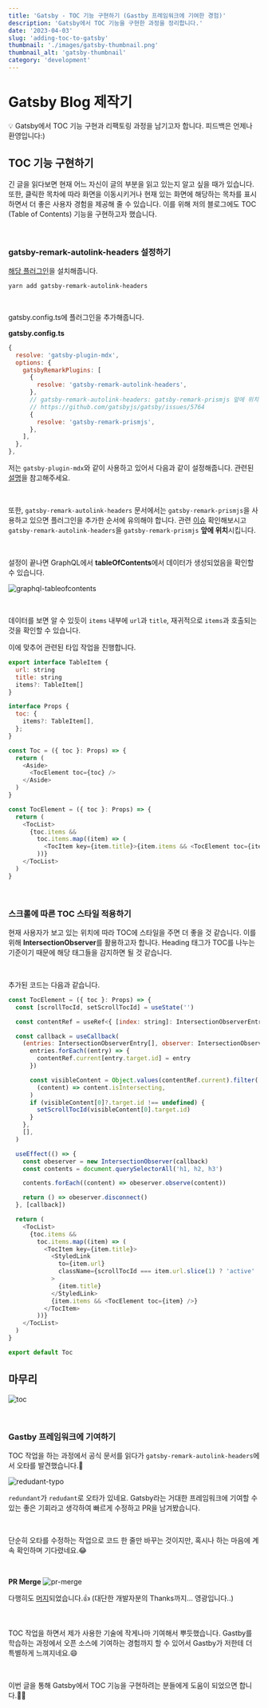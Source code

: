 ```yaml
---
title: 'Gatsby - TOC 기능 구현하기 (Gastby 프레임워크에 기여한 경험)'
description: 'Gatsby에서 TOC 기능을 구현한 과정을 정리합니다.'
date: '2023-04-03'
slug: 'adding-toc-to-gatsby'
thumbnail: './images/gatsby-thumbnail.png'
thumbnail_alt: 'gatsby-thumbnail'
category: 'development'
---
```


# Gatsby Blog 제작기

<Callout>
  💡 Gatsby에서 TOC 기능 구현과 리팩토링 과정을 남기고자 합니다. 피드백은 언제나
  환영입니다:)
</Callout>

<br />

## TOC 기능 구현하기

긴 글을 읽다보면 현재 어느 자신이 글의 부분을 읽고 있는지 알고 싶을 때가 있습니다.
또한, 클릭한 목차에 따라 화면을 이동시키거나 현재 있는 화면에 해당하는 목차를 표시하면서 더 좋은 사용자 경험을 제공해 줄 수 있습니다.
이를 위해 저의 블로그에도 TOC (Table of Contents) 기능을 구현하고자 했습니다.

<br />

### gatsby-remark-autolink-headers 설정하기

[해당 플러그인](https://www.gatsbyjs.com/plugins/gatsby-remark-autolink-headers/?=mdx)을 설치해줍니다.

```
yarn add gatsby-remark-autolink-headers
```

<br />

gatsby.config.ts에 플러그인을 추가해줍니다.

**gatsby.config.ts**

```js
{
  resolve: 'gatsby-plugin-mdx',
  options: {
    gatsbyRemarkPlugins: [
      {
        resolve: 'gatsby-remark-autolink-headers',
      },
      // gatsby-remark-autolink-headers: gatsby-remark-prismjs 앞에 위치
      // https://github.com/gatsbyjs/gatsby/issues/5764
      {
        resolve: 'gatsby-remark-prismjs',
      },
    ],
  },
},
```

저는 `gatsby-plugin-mdx`와 같이 사용하고 있어서 다음과 같이 설정해줍니다.
관련된 [설명](https://www.gatsbyjs.com/plugins/gatsby-plugin-mdx/?=gatsby-plugin-mdx#gatsby-remark--plugins)을 참고해주세요.

<br />

또한, `gatsby-remark-autolink-headers` 문서에서는 `gatsby-remark-prismjs`을 사용하고 있으면 플러그인을 추가한 순서에 유의해야 합니다.
관련 [이슈](https://github.com/gatsbyjs/gatsby/issues/5764) 확인해보시고 `gatsby-remark-autolink-headers`을 `gatsby-remark-prismjs` **앞에 위치**시킵니다.

<br />

설정이 끝나면 GraphQL에서 **tableOfContents**에서 데이터가 생성되었음을 확인할 수 있습니다.

<Image
  src="https://raw.githubusercontent.com/jgjgill/blog/main/contents/development/adding-toc-to-gatsby/images/graphql-tableofcontents.png"
  alt="graphql-tableofcontents"
/>

<br />

데이터를 보면 알 수 있듯이 `items` 내부에 `url`과 `title`, 재귀적으로 `items`과 호출되는 것을 확인할 수 있습니다.

이에 맞추어 관련된 타입 작업을 진행합니다.

```js
export interface TableItem {
  url: string
  title: string
  items?: TableItem[]
}
```

```js
interface Props {
  toc: {
    items?: TableItem[],
  };
}

const Toc = ({ toc }: Props) => {
  return (
    <Aside>
      <TocElement toc={toc} />
    </Aside>
  )
}
```

```js
const TocElement = ({ toc }: Props) => {
  return (
    <TocList>
      {toc.items &&
        toc.items.map((item) => (
          <TocItem key={item.title}>{item.items && <TocElement toc={item} />}</TocItem>
        ))}
    </TocList>
  )
}
```

<br />

### 스크롤에 따른 TOC 스타일 적용하기

현재 사용자가 보고 있는 위치에 따라 TOC에 스타일을 주면 더 좋을 것 같습니다.
이를 위해 **IntersectionObserver**를 활용하고자 합니다.
Heading 태그가 TOC를 나누는 기준이기 때문에 해당 태그들을 감지하면 될 것 같습니다.

<br />

추가된 코드는 다음과 같습니다.

```js
const TocElement = ({ toc }: Props) => {
  const [scrollTocId, setScrollTocId] = useState('')

  const contentRef = useRef<{ [index: string]: IntersectionObserverEntry }>({})

  const callback = useCallback(
    (entries: IntersectionObserverEntry[], observer: IntersectionObserver) => {
      entries.forEach((entry) => {
        contentRef.current[entry.target.id] = entry
      })

      const visibleContent = Object.values(contentRef.current).filter(
        (content) => content.isIntersecting,
      )
      if (visibleContent[0]?.target.id !== undefined) {
        setScrollTocId(visibleContent[0].target.id)
      }
    },
    [],
  )

  useEffect(() => {
    const obeserver = new IntersectionObserver(callback)
    const contents = document.querySelectorAll('h1, h2, h3')

    contents.forEach((content) => obeserver.observe(content))

    return () => obeserver.disconnect()
  }, [callback])

  return (
    <TocList>
      {toc.items &&
        toc.items.map((item) => (
          <TocItem key={item.title}>
            <StyledLink
              to={item.url}
              className={scrollTocId === item.url.slice(1) ? 'active' : ''}
            >
              {item.title}
            </StyledLink>
            {item.items && <TocElement toc={item} />}
          </TocItem>
        ))}
    </TocList>
  )
}

export default Toc
```

## 마무리

<Image
  src="https://raw.githubusercontent.com/jgjgill/blog/main/contents/development/adding-toc-to-gatsby/images/toc.gif"
  alt="toc"
/>

<br />

### Gastby 프레임워크에 기여하기

TOC 작업을 하는 과정에서 공식 문서를 읽다가 `gatsby-remark-autolink-headers`에서 오타를 발견했습니다.🧐

<Image
  src="https://raw.githubusercontent.com/jgjgill/blog/main/contents/development/adding-toc-to-gatsby/images/redudant-typo.png"
  alt="redudant-typo"
/>

`redundant`가 `redudant`로 오타가 있네요.
Gatsby라는 거대한 프레임워크에 기여할 수 있는 좋은 기회라고 생각하여 빠르게 수정하고 PR을 남겨봤습니다.

<br />

단순히 오타를 수정하는 작업으로 코드 한 줄만 바꾸는 것이지만, 혹시나 하는 마음에 계속 확인하며 기다렸네요.😂

<br />

**PR Merge**
<Image
  src="https://raw.githubusercontent.com/jgjgill/blog/main/contents/development/adding-toc-to-gatsby/images/pr-merge.png"
  alt="pr-merge"
/>

다행히도 [머지](https://github.com/gatsbyjs/gatsby/pull/37812)되었습니다.👍
(대단한 개발자분의 Thanks까지... 영광입니다..)

<br />

TOC 작업을 하면서 제가 사용한 기술에 작게나마 기여해서 뿌듯했습니다.
Gastby를 학습하는 과정에서 오픈 소스에 기여하는 경험까지 할 수 있어서 Gastby가 저한테 더 특별하게 느껴지네요.😄

<br />

이번 글을 통해 Gatsby에서 TOC 기능을 구현하려는 분들에게 도움이 되었으면 합니다.🙇‍♂️

